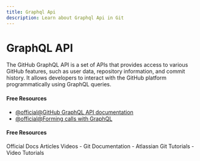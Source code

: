 ```yaml
---
title: Graphql Api
description: Learn about Graphql Api in Git
---
```


# GraphQL API

The GitHub GraphQL API is a set of APIs that provides access to various GitHub features, such as user data, repository information, and commit history. It allows developers to interact with the GitHub platform programmatically using GraphQL queries.

#### Free Resources

- [@official@GitHub GraphQL API documentation](https://docs.github.com/en/graphql)
- [@official@Forming calls with GraphQL](https://docs.github.com/en/graphql/guides/forming-calls-with-graphql)

#### Free Resources

<Tabs defaultValue="official">
<TabsList>
<TabsTrigger value="official">Official Docs</TabsTrigger>
<TabsTrigger value="article">Articles</TabsTrigger>
<TabsTrigger value="video">Videos</TabsTrigger>
</TabsList>

<TabsContent value="official">
- <Link href="https://git-scm.com/docs">Git Documentation</Link>
</TabsContent>
<TabsContent value="article">
- <Link href="https://www.atlassian.com/git/tutorials">Atlassian Git Tutorials</Link>
</TabsContent>
<TabsContent value="video">
- <Link href="https://www.youtube.com/results?search_query=git+graphql-api+tutorial">Video Tutorials</Link>
</TabsContent>
</Tabs>
